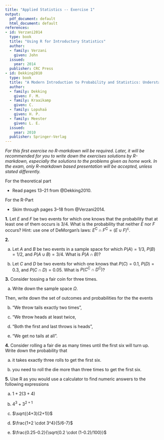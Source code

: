 ---
title: "Applied Statistics -- Exercise 1"
output:
  pdf_document: default
  html_document: default
references:
- id: Verzani2014
  type: book
  title: "Using R for Introductory Statistics"
  author:
  - family: Verzani
    given: John
  issued:
    year: 2014
  publisher: CRC Press
- id: Dekking2010
  type: book
  title: "A Modern Introduction to Probability and Statistics: Understanding why and how"
  author:
  - family: Dekking
    given: F. M.
  - family: Kraaikamp
    given: C.
  - family: Lopuhaä
    given: H. P.
  - family: Meester
    given: L. E.
  issued:
    year: 2010
  publisher: Springer-Verlag
---

*For this first exercise no R-markdown will be required. Later, it will be recommended for you to write down the exercises solutions by R-markdown, especially the solutions to the problems given as home work. In the exam, only R-markdown based presentation will be accepted, unless stated differently.*

\section{Preparation}

For the theoretical part

-   Read pages 13--21 from @Dekking2010.

For the R-Part

-   Skim through pages 3--18 from @Verzani2014.

\section{Problems}

**1.** Let $E$ and $F$ be two events for which one knows that the probability that at least one of them occurs is 3/4. What is the probability that neither $E$ nor $F$ occurs? Hint: use one of DeMorgan's laws: $E^\mathrm{C} \cap F^\mathrm{C} = (E \cup F)^\mathrm{c}$.

**2.**

a)  Let $A$ and $B$ be two events in a sample space for which $P(A) = 1/3$, $P(B)=1/2$, and $P(A \cup B) = 3/4$. What is $P(A \cap B)$?

b)  Let $C$ and $D$ be two events for which one knows that $P(C)=0.1$, $P(D)=0.3$, and $P(C \cap D) = 0.05$. What is $P(C^\mathrm{C} \cap D^\mathrm{C})$?

**3.** Consider tossing a fair coin for three times.

a)  Write down the sample space $\Omega$.

Then, write down the set of outcomes and probabilities for the the events

b)  "We throw tails exactly two times",

c)  "We throw heads at least twice,

d)  "Both the first and last throws is heads",

e)  "We get no tails at all".

**4.** Consider rolling a fair die as many times until the first six will turn up. Write down the probability that

a)  it takes exactly three rolls to get the first six.

b)  you need to roll the die more than three times to get the first six.

**5.** Use R as you would use a calculator to find numeric answers to the following expressions

a)  $1 + 2(3+4)$

b)  $4^3+3^{2+1}$

c)  $\sqrt{(4+3)(2+1)}$

d)  $\frac{1+2 \cdot 3^4}{5/6-7}$

e)  $\frac{0.25-0.2}{\sqrt{0.2 \cdot (1-0.2)/100}}$
